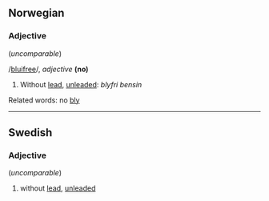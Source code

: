 ==Norwegian==
===Adjective===
{{infl|no|adjective}} (''uncomparable'')

/[[Pronunciation guide|bluifree]]/, ''adjective'' '''(no)'''

# Without [[lead]], [[unleaded]]: ''blyfri'' ''bensin''


Related words: no [[bly]]

----
==Swedish==
===Adjective===
{{infl|sv|adjective}} (''uncomparable'')

#without [[lead]], [[unleaded]]